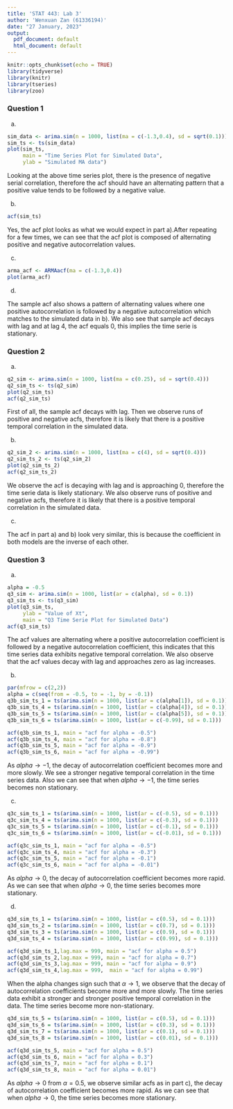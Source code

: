 ```yaml
---
title: 'STAT 443: Lab 3'
author: 'Wenxuan Zan (61336194)'
date: "27 January, 2023"
output:
  pdf_document: default
  html_document: default
---
```


```r
knitr::opts_chunk$set(echo = TRUE)
library(tidyverse)
library(knitr)
library(tseries)
library(zoo)
```

### Question 1

a)

```r
sim_data <- arima.sim(n = 1000, list(ma = c(-1.3,0.4), sd = sqrt(0.1)))
sim_ts <- ts(sim_data)
plot(sim_ts,
     main = "Time Series Plot for Simulated Data",
     ylab = "Simulated MA data")
```

Looking at the above time series plot, there is the presence of negative serial correlation, therefore the acf should have an alternating pattern that a positive value tends to be followed by a negative value. 

b) 

```r
acf(sim_ts)
```

Yes, the acf plot looks as what we would expect in part a).After repeating for a few times, we can see that the acf plot is composed of alternating positive and negative autocorrelation values. 

c) 

```r
arma_acf <- ARMAacf(ma = c(-1.3,0.4))
plot(arma_acf)
```

d)

The sample acf also shows a pattern of alternating values where one positive autocorrelation is followed by a negative autocorrelation which matches to the simulated data in b). We also see that sample acf decays with lag and at lag 4, the acf equals 0, this implies the time serie is stationary. 

### Question 2

a)

```r
q2_sim <- arima.sim(n = 1000, list(ma = c(0.25), sd = sqrt(0.4)))
q2_sim_ts <- ts(q2_sim)
plot(q2_sim_ts)
acf(q2_sim_ts)
```

First of all, the sample acf decays with lag. Then we observe runs of positive and negative acfs, therefore it is likely that there is a positive temporal correlation in the simulated data. 

b)
```r
q2_sim_2 <- arima.sim(n = 1000, list(ma = c(4), sd = sqrt(0.4)))
q2_sim_ts_2 <- ts(q2_sim_2)
plot(q2_sim_ts_2)
acf(q2_sim_ts_2)
```

We observe the acf is decaying with lag and is approaching 0, therefore the time serie data is likely stationary. We also observe runs of positive and negative acfs, therefore it is likely that there is a positive temporal correlation in the simulated data.

c)

The acf in part a) and b) look very similar, this is because the coefficient in both models are the inverse of each other. 

### Question 3

a)

```r
alpha = -0.5
q3_sim <- arima.sim(n = 1000, list(ar = c(alpha), sd = 0.1))
q3_sim_ts <- ts(q3_sim)
plot(q3_sim_ts,
     ylab = "Value of Xt",
     main = "Q3 Time Serie Plot for Simulated Data")
acf(q3_sim_ts)
```

The acf values are alternating where a positive autocorrelation coefficient is followed by a negative autocorrelation coefficient, this indicates that this time series data exhibits negative temporal correlation. We also observe that the acf values decay with lag and approaches zero as lag increases. 

b)
```r
par(mfrow = c(2,2))
alpha = c(seq(from = -0.5, to = -1, by = -0.1))
q3b_sim_ts_1 = ts(arima.sim(n = 1000, list(ar = c(alpha[1]), sd = 0.1)))
q3b_sim_ts_4 = ts(arima.sim(n = 1000, list(ar = c(alpha[4]), sd = 0.1)))
q3b_sim_ts_5 = ts(arima.sim(n = 1000, list(ar = c(alpha[5]), sd = 0.1)))
q3b_sim_ts_6 = ts(arima.sim(n = 1000, list(ar = c(-0.99), sd = 0.1)))

acf(q3b_sim_ts_1, main = "acf for alpha = -0.5")
acf(q3b_sim_ts_4, main = "acf for alpha = -0.8")
acf(q3b_sim_ts_5, main = "acf for alpha = -0.9")
acf(q3b_sim_ts_6, main = "acf for alpha = -0.99")
```

As $alpha \rightarrow -1$, the decay of autocorrelation coefficient becomes more and more slowly. We see a stronger negative temporal correlation in the time series data. Also we can see that when $alpha \rightarrow -1$, the time series becomes non stationary. 

c) 
```r
q3c_sim_ts_1 = ts(arima.sim(n = 1000, list(ar = c(-0.5), sd = 0.1)))
q3c_sim_ts_4 = ts(arima.sim(n = 1000, list(ar = c(-0.3), sd = 0.1)))
q3c_sim_ts_5 = ts(arima.sim(n = 1000, list(ar = c(-0.1), sd = 0.1)))
q3c_sim_ts_6 = ts(arima.sim(n = 1000, list(ar = c(-0.01), sd = 0.1)))

acf(q3c_sim_ts_1, main = "acf for alpha = -0.5")
acf(q3c_sim_ts_4, main = "acf for alpha = -0.3")
acf(q3c_sim_ts_5, main = "acf for alpha = -0.1")
acf(q3c_sim_ts_6, main = "acf for alpha = -0.01")
```

As $alpha \rightarrow 0$, the decay of autocorrelation coefficient becomes more rapid. As we can see that when $alpha \rightarrow 0$, the time series becomes more stationary. 

d)
```r
q3d_sim_ts_1 = ts(arima.sim(n = 1000, list(ar = c(0.5), sd = 0.1)))
q3d_sim_ts_2 = ts(arima.sim(n = 1000, list(ar = c(0.7), sd = 0.1)))
q3d_sim_ts_3 = ts(arima.sim(n = 1000, list(ar = c(0.9), sd = 0.1)))
q3d_sim_ts_4 = ts(arima.sim(n = 1000, list(ar = c(0.99), sd = 0.1)))

acf(q3d_sim_ts_1,lag.max = 999, main = "acf for alpha = 0.5")
acf(q3d_sim_ts_2,lag.max = 999, main = "acf for alpha = 0.7")
acf(q3d_sim_ts_3,lag.max = 999, main = "acf for alpha = 0.9")
acf(q3d_sim_ts_4,lag.max = 999,  main = "acf for alpha = 0.99")
```

When the alpha changes sign such that $\alpha \rightarrow 1$, we observe that the decay of autocorrelation coefficients become more and more slowly. The time series data exhibit a stronger and stronger positive temporal correlation in the data. The time series become more non-stationary. 

```r
q3d_sim_ts_5 = ts(arima.sim(n = 1000, list(ar = c(0.5), sd = 0.1)))
q3d_sim_ts_6 = ts(arima.sim(n = 1000, list(ar = c(0.3), sd = 0.1)))
q3d_sim_ts_7 = ts(arima.sim(n = 1000, list(ar = c(0.1), sd = 0.1)))
q3d_sim_ts_8 = ts(arima.sim(n = 1000, list(ar = c(0.01), sd = 0.1)))

acf(q3d_sim_ts_5, main = "acf for alpha = 0.5")
acf(q3d_sim_ts_6, main = "acf for alpha = 0.3")
acf(q3d_sim_ts_7, main = "acf for alpha = 0.1")
acf(q3d_sim_ts_8, main = "acf for alpha = 0.01")
```

As $alpha \rightarrow 0$ from $\alpha = 0.5$, we observe similar acfs as in part c), the decay of autocorrelation coefficient becomes more rapid. As we can see that when $alpha \rightarrow 0$, the time series becomes more stationary. 



